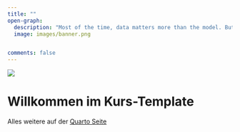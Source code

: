 ```yaml
---
title: ""
open-graph:
  description: "Most of the time, data matters more than the model. But what is reality without model?"
  image: images/banner.png


comments: false
---
```


<style>
  body {
  background-image: url("");
  background-size: cover;
  background-repeat: no-repeat;
}
  
</style>



![](//images/climatroof-sp.jpg)

# Willkommen im Kurs-Template

Alles weitere auf der [Quarto Seite](https://quarto.org/docs/websites/)

